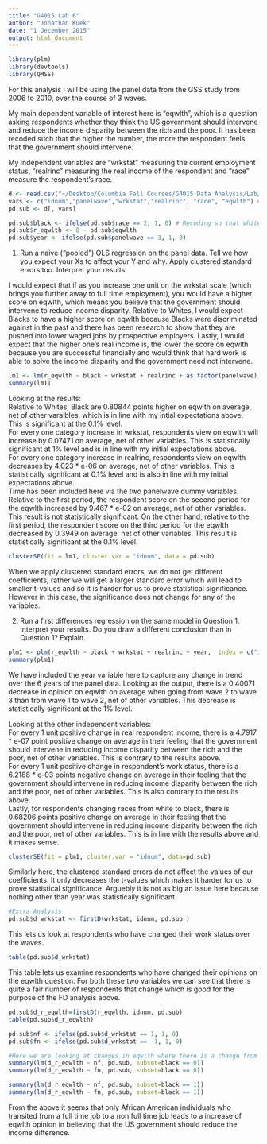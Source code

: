 ```yaml
---
title: "G4015 Lab 6"
author: "Jonathan Kuek"
date: "1 December 2015"
output: html_document
---
```


```r
library(plm)
library(devtools)
library(QMSS)
```
For this analysis I will be using the panel data from the GSS study from 2006 to 2010, over the course of 3 waves.  

My main dependent variable of interest here is "eqwlth", which is a question asking respondents whether they think the US government should intervene and reduce the income disparity between the rich and the poor. It has been recoded such that the higher the number, the more the respondent feels that the government should intervene.  

My independent variables are "wrkstat" measuring the current employment status, "realrinc" measuring the real income of the respondent and "race" measure the respondent's race.
```r
d <- read.csv("~/Desktop/Columbia Fall Courses/G4015 Data Analysis/Lab/Lab 6/panel-for-R.csv")
vars <- c("idnum","panelwave","wrkstat","realrinc", "race", "eqwlth") # idnum and panelwave are necesary for GSS time series 
pd.sub <- d[, vars]

pd.sub$black <- ifelse(pd.sub$race == 2, 1, 0) # Recoding so that whites are the reference race
pd.sub$r_eqwlth <- 8 - pd.sub$eqwlth
pd.sub$year <- ifelse(pd.sub$panelwave == 3, 1, 0)
```

1. Run a naive ("pooled") OLS regression on the panel data. Tell we how you expect your Xs to affect your Y and why. Apply clustered standard errors too. Interpret your results.  

I would expect that if as you increase one unit on the wrkstat scale (which brings you further away to full time employment), you would have a higher score on eqwlth, which means you believe that the government should intervene to reduce income disparity. Relative to Whites, I would expect Blacks to have a higher score on eqwlth because Blacks were discriminated against in the past and there has been research to show that they are pushed into lower waged jobs by prospective employers. Lastly, I would expect that the higher one's real income is, the lower the score on eqwlth because you are successful financially and would think that hard work is able to solve the income disparity and the government need not intervene.

```r
lm1 <- lm(r_eqwlth ~ black + wrkstat + realrinc + as.factor(panelwave),  data = pd.sub)
summary(lm1)
```
Looking at the results:  
Relative to Whites, Black are 0.80844 points higher on eqwlth on average, net of other varaibles, which is in line with my intial expectations above. This is significant at the 0.1% level.  
For every one category increase in wrkstat, respondents view on eqwlth will increase by 0.07471 on average, net of other variables. This is statistically significant at 1% level and is in line with my initial expectations above.  
For every one category increase in realrinc,  respondents view on eqwlth decreases by 4.023 * e-06 on average, net of other variables. This is statistically significant at 0.1% level and is also in line with my initial expectations above.  
Time has been included here via the two panelwave dummy variables. Relative to the first period, the respondent score on the second period for the eqwlth increased by 9.467 * e-02 on average, net of other variables. This result is not statistically significant. On the other hand, relative to the first period, the respondent score on the third period for the eqwlth decreased by 0.3949 on average, net of other variables. This result is statistically significant at the 0.1% level.  
```r
clusterSE(fit = lm1, cluster.var = "idnum", data = pd.sub)
```

When we apply clustered standard errors, we do not get different coefficients, rather we will get a larger standard error which will lead to smaller t-values and so it is harder for us to prove statistical significance. However in this case, the significance does not change for any of the variables.

2. Run a first differences regression on the same model in Question 1. Interpret your results. Do you draw a different conclusion than in Question 1? Explain.  
```r
plm1 <- plm(r_eqwlth ~ black + wrkstat + realrinc + year,  index = c("idnum", "panelwave"),  model = "fd", data = pd.sub)
summary(plm1)
```
We have included the year variable here to capture any change in trend over the 6 years of the panel data. Looking at the output, there is a 0.40071 decrease in opinion on eqwlth on average when going from wave 2 to wave 3 than from wave 1 to wave 2, net of other variables. This decrease is statistically significant at the 1% level.  

Looking at the other independent variables:  
For every 1 unit positive change in real respondent income, there is a 4.7917 * e-07 point positive change on average in their feeling that the government should intervene in reducing income disparity between the rich and the poor, net of other variables. This is contrary to the results above.  
For every 1 unit positive change in respondent's work status, there is a 6.2188 * e-03 points negative change on average in their feeling that the government should intervene in reducing income disparity between the rich and the poor, net of other variables. This is also contrary to the results above.  
Lastly, for respondents changing races from white to black, there is 0.68206 points positive change on average in their feeling that the government should intervene in reducing income disparity between the rich and the poor, net of other variables. This is in line with the results above and it makes sense.  

```r
clusterSE(fit = plm1, cluster.var = "idnum", data=pd.sub)
```
Similarly here, the clustered standard errors do not affect the values of our coefficients. It only decreases the t-values which makes it harder for us to prove statistical significance. Arguebly it is not as big an issue here because nothing other than year was statistically significant.

```r
#Extra Analysis
pd.sub$d_wrkstat <- firstD(wrkstat, idnum, pd.sub )
```
This lets us look at respondents who have changed their work status over the waves.
```r
table(pd.sub$d_wrkstat)
```
This table lets us examine respondents who have changed their opinions on the eqwlth question. For both these two variables we can see that there is quite a fair number of respondents that change which is good for the purpose of the FD analysis above.
```r
pd.sub$d_r_eqwlth=firstD(r_eqwlth, idnum, pd.sub)
table(pd.sub$d_r_eqwlth)

pd.sub$nf <- ifelse(pd.sub$d_wrkstat == 1, 1, 0)
pd.sub$fn <- ifelse(pd.sub$d_wrkstat == -1, 1, 0)

#Here we are looking at changes in eqwlth where there is a change from full time jobs to non full time jobs and vice versa for both blacks and whites.
summary(lm(d_r_eqwlth ~ nf, pd.sub, subset=black == 0))
summary(lm(d_r_eqwlth ~ fn, pd.sub, subset=black == 0))

summary(lm(d_r_eqwlth ~ nf, pd.sub, subset=black == 1))
summary(lm(d_r_eqwlth ~ fn, pd.sub, subset=black == 1))
```
From the above it seems that only African American individuals who transited from a full time job to a non full time job leads to a increase of eqwlth opinion in believing that the US government should reduce the income difference.